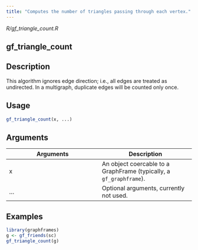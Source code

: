 ```yaml
---
title: "Computes the number of triangles passing through each vertex."
---
```


*R/gf_triangle_count.R*

## gf_triangle_count

## Description
This algorithm ignores edge direction; i.e., all edges are treated   as undirected. In a multigraph, duplicate edges will be counted only once. 


## Usage
```r
gf_triangle_count(x, ...) 
```

## Arguments
|Arguments|Description|
|---|---|
| x | An object coercable to a GraphFrame (typically, a `gf_graphframe`). |
| ... | Optional arguments, currently not used. |





## Examples
```r
library(graphframes)
g <- gf_friends(sc) 
gf_triangle_count(g) 
```


